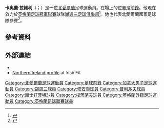 '''卡奥蘭·拉維利'''（{{lang-en|Caolan Lavery}}；{{bd|1992年|10月22日}}）是一位[[北愛爾蘭|北愛爾蘭]]足球運動員。在場上的位置是[[前鋒_(足球)|前鋒]]。他現在效力於[[英格蘭足球冠軍聯賽|英格蘭足球冠軍聯賽]]球隊[[謝週三足球俱樂部|謝週三足球俱樂部]]<ref name="swfc">{{cite news |url=http://www.swfc.co.uk/news/article/owls-ambitions-296522.aspx |title=Owls ambitions |work=www.swfc.co.uk |date=7 August 2012 |accessdate= |archive-date=2016-08-15 |archive-url=https://web.archive.org/web/20160815220647/http://www.swfc.co.uk/news/article/owls-ambitions-296522.aspx |dead-url=no }}</ref>。他也代表北愛爾蘭國家足球隊參賽<ref>{{cite news
 | url = http://www.uefa.com/under21/season=2013/teams/player=250024167/profile/index.html
 | title = Caolan Lavery
 | publisher =  UEFA.com
 | date =  
 | accessdate = 29 March 2012}}</ref>。
==參考資料==
{{Reflist}}

==外部連結==
*{{soccerbase|67066}}
*[https://web.archive.org/web/20150602074751/http://www.irishfa.com/international/squad-profiles/profile/2904/caolan-lavery/ Northern Ireland profile] at Irish FA

{{DEFAULTSORT:Lavery, Caolan}}
[[Category:北愛爾蘭足球運動員|Category:北愛爾蘭足球運動員]]
[[Category:足球前鋒|Category:足球前鋒]]
[[Category:加拿大男子足球運動員|Category:加拿大男子足球運動員]]
[[Category:錫周三球員|Category:錫周三球員]]
[[Category:修安聯球員|Category:修安聯球員]]
[[Category:普利茅夫球員|Category:普利茅夫球員]]
[[Category:車士打菲特球員|Category:車士打菲特球員]]
[[Category:樸茨茅夫球員|Category:樸茨茅夫球員]]
[[Category:英格蘭外籍足球運動員|Category:英格蘭外籍足球運動員]]
[[Category:英格蘭足球聯賽球員|Category:英格蘭足球聯賽球員]]